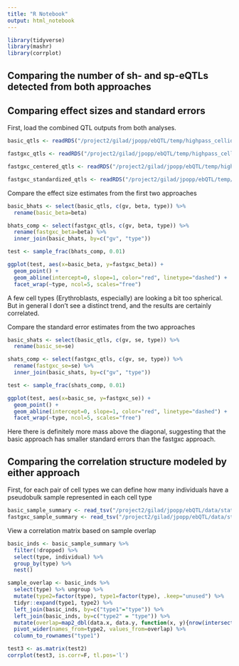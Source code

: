 ```yaml
---
title: "R Notebook"
output: html_notebook
---
```

```r
library(tidyverse)
library(mashr)
library(corrplot)
```


## Comparing the number of sh- and sp-eQTLs detected from both approaches


## Comparing effect sizes and standard errors
First, load the combined QTL outputs from both analyses.
```r
basic_qtls <- readRDS("/project2/gilad/jpopp/ebQTL/temp/highpass_cellid_all.pseudobulk-scran.basic.qtls_combined.rds")

fastgxc_qtls <- readRDS("/project2/gilad/jpopp/ebQTL/temp/highpass_cellid_all.pseudobulk-scran.fastgxc.qtls_combined.rds")

fastgxc_centered_qtls <- readRDS("/project2/gilad/jpopp/ebQTL/temp/highpass_cellid_all.pseudobulk-scran.fastgxc_context_centered.qtls_combined.rds")

fastgxc_standardized_qtls <- readRDS("/project2/gilad/jpopp/ebQTL/temp/highpass_cellid_all.pseudobulk-scran.fastgxc_context_standardized.qtls_combined.rds")
```

Compare the effect size estimates from the first two approaches
```r
basic_bhats <- select(basic_qtls, c(gv, beta, type)) %>%
  rename(basic_beta=beta)

bhats_comp <- select(fastgxc_qtls, c(gv, beta, type)) %>%
  rename(fastgxc_beta=beta) %>%
  inner_join(basic_bhats, by=c("gv", "type")) 

test <- sample_frac(bhats_comp, 0.01)

ggplot(test, aes(x=basic_beta, y=fastgxc_beta)) +
  geom_point() +
  geom_abline(intercept=0, slope=1, color="red", linetype="dashed") +
  facet_wrap(~type, ncol=5, scales="free")
```
A few cell types (Erythroblasts, especially) are looking a bit too spherical. But in general I don't see a distinct trend, and the results are certainly correlated.

Compare the standard error estimates from the two approaches
```r
basic_shats <- select(basic_qtls, c(gv, se, type)) %>%
  rename(basic_se=se)

shats_comp <- select(fastgxc_qtls, c(gv, se, type)) %>%
  rename(fastgxc_se=se) %>%
  inner_join(basic_shats, by=c("gv", "type")) 

test <- sample_frac(shats_comp, 0.01)

ggplot(test, aes(x=basic_se, y=fastgxc_se)) +
  geom_point() +
  geom_abline(intercept=0, slope=1, color="red", linetype="dashed") +
  facet_wrap(~type, ncol=5, scales="free")
```
Here there is definitely more mass above the diagonal, suggesting that the basic approach has smaller standard errors than the fastgxc approach.

## Comparing the correlation structure modeled by either approach
First, for each pair of cell types we can define how many individuals have a pseudobulk sample represented in each cell type
```r
basic_sample_summary <- read_tsv("/project2/gilad/jpopp/ebQTL/data/static/highpass_cellid_all/pseudobulk-scran/basic/sample_summary_manual.tsv")
fastgxc_sample_summary <- read_tsv("/project2/gilad/jpopp/ebQTL/data/static/highpass_cellid_all/pseudobulk-scran/fastgxc/sample_summary_manual.tsv")
```

View a correlation matrix based on sample overlap
```r
basic_inds <- basic_sample_summary %>%
  filter(!dropped) %>%
  select(type, individual) %>%
  group_by(type) %>%
  nest()

sample_overlap <- basic_inds %>%
  select(type) %>% ungroup %>%
  mutate(type2=factor(type), type1=factor(type), .keep="unused") %>%
  tidyr::expand(type1, type2) %>%
  left_join(basic_inds, by=c("type1"="type")) %>%
  left_join(basic_inds, by=c("type2" = "type")) %>%
  mutate(overlap=map2_dbl(data.x, data.y, function(x, y){nrow(intersect(x, y))}), .keep="unused") %>%
  pivot_wider(names_from=type2, values_from=overlap) %>%
  column_to_rownames("type1")

test3 <- as.matrix(test2)
corrplot(test3, is.corr=F, tl.pos='l')
```

